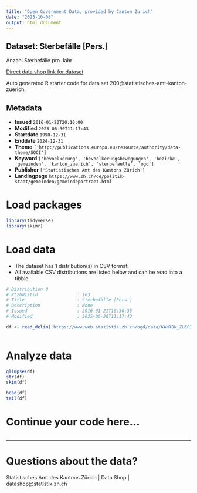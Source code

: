 ```yaml
---
title: "Open Government Data, provided by Canton Zurich"
date: "2025-10-08"
output: html_document
---
```


## Dataset: Sterbefälle [Pers.]

Anzahl Sterbefälle pro Jahr 

[Direct data shop link for dataset](https://www.zh.ch/de/politik-staat/statistik-daten/datenkatalog.html#/datasets/200@statistisches-amt-kanton-zuerich)

Auto generated R starter code for data set 200@statistisches-amt-kanton-zuerich.

## Metadata

- **Issued** `2016-01-20T20:16:00`
- **Modified** `2025-06-30T11:17:43`
- **Startdate** `1990-12-31`
- **Enddate** `2024-12-31`
- **Theme** `['http://publications.europa.eu/resource/authority/data-theme/SOCI']`
- **Keyword** `['bevoelkerung', 'bevoelkerungsbewegungen', 'bezirke', 'gemeinden', 'kanton_zuerich', 'sterbefaelle', 'ogd']`
- **Publisher** `['Statistisches Amt des Kantons Zürich']`
- **Landingpage** `https://www.zh.ch/de/politik-staat/gemeinden/gemeindeportraet.html`


# Load packages

```r

library(tidyverse)
library(skimr)

```

# Load data

-   The dataset has 1 distribution(s) in CSV format.
-   All available CSV distributions are listed below and can be read into a tibble.

```r

# Distribution 0
# Ktzhdistid               : 163
# Title                    : Sterbefälle [Pers.]
# Description              : None
# Issued                   : 2016-01-21T16:30:35
# Modified                 : 2025-06-30T11:17:43

df <- read_delim('https://www.web.statistik.zh.ch/ogd/data/KANTON_ZUERICH_101.csv')



```

# Analyze data

```r

glimpse(df)
str(df)
skim(df)

head(df)
tail(df)

```

# Continue your code here...

```r

```

------------------------------------------------------------------------

# Questions about the data?

Statistisches Amt des Kantons Zürich | Data Shop | datashop@statistik.zh.ch
